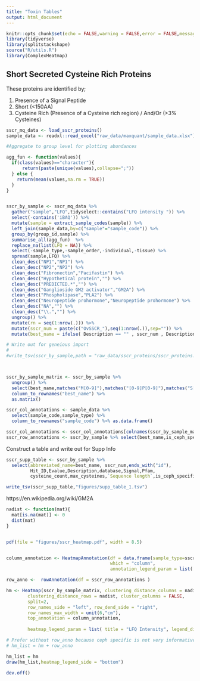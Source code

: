 ```yaml
---
title: "Toxin Tables"
output: html_document
---
```


```r
knitr::opts_chunk$set(echo = FALSE,warning = FALSE,error = FALSE,message = FALSE,fig.pos="h")
library(tidyverse)
library(splitstackshape)
source("R/utils.R")
library(ComplexHeatmap)
```

## Short Secreted Cysteine Rich Proteins

These proteins are identified by;

1. Presence of a Signal Peptide
2. Short (<150AA)
3. Cysteine Rich (Presence of a Cysteine rich region) / And/Or (>3% Cysteines)


```r
sscr_mq_data <- load_sscr_proteins()
sample_data <- readxl::read_excel("raw_data/maxquant/sample_data.xlsx")

#Aggregate to group level for plotting abundances

agg_fun <- function(values){
  if(class(values)=="character"){
      return(paste(unique(values),collapse=";"))
  } else {
    return(mean(values,na.rm = TRUE))
  }
}


sscr_by_sample <- sscr_mq_data %>% 
  gather("sample","LFQ",tidyselect::contains("LFQ intensity ")) %>% 
  select(-contains('iBAQ')) %>% 
  mutate(sample = extract_sample_codes(sample)) %>% 
  left_join(sample_data,by=c("sample"="sample_code")) %>% 
  group_by(group_id,sample) %>% 
  summarise_all(agg_fun)  %>%
  replace_na(list(LFQ = NA)) %>%  
  select(-sample_type,-sample_order,-individual,-tissue) %>% 
  spread(sample,LFQ) %>% 
  clean_desc("NP1","NP1") %>% 
  clean_desc("NP2","NP2") %>% 
  clean_desc("Fibronectin","Pacifastin") %>% 
  clean_desc("Hypothetical protein","") %>% 
  clean_desc("PREDICTED.*","") %>% 
  clean_desc("Ganglioside GM2 activator","GM2A") %>% 
  clean_desc("Phospholipase","PLA2") %>% 
  clean_desc("Neuropeptide prohormone","Neuropeptide prohormone") %>% 
  clean_desc("NA","") %>% 
  clean_desc("\\.","") %>% 
  ungroup() %>% 
  mutate(rn = seq(1:nrow(.))) %>% 
  mutate(sscr_num = paste(c("OvSSCR_"),seq(1:nrow(.)),sep="")) %>% 
  mutate(best_name = ifelse( Description == "" , sscr_num , Description  ))

# Write out for geneious import
#
#write_tsv(sscr_by_sample,path = "raw_data/sscr_proteins/sscr_proteins.tsv")



sscr_by_sample_matrix <- sscr_by_sample %>% 
  ungroup() %>% 
  select(best_name,matches("M[0-9]"),matches("[0-9]P[0-9]"),matches("S[0-9][AB]"),matches("[0-9]A[0-9]")) %>% 
  column_to_rownames("best_name") %>% 
  as.matrix()

sscr_col_annotations <- sample_data %>% 
  select(sample_code,sample_type) %>% 
  column_to_rownames("sample_code") %>% as.data.frame()

sscr_col_annotations <- sscr_col_annotations[colnames(sscr_by_sample_matrix),]
sscr_row_annotations <- sscr_by_sample %>% select(best_name,is_ceph_specific) %>% column_to_rownames("best_name") %>% as.data.frame()


```

Construct a table and write out for Supp Info

```r
sscr_supp_table <- sscr_by_sample %>% 
  select(abbreviated_name=best_name, sscr_num,ends_with("id"),
         Hit_ID,Evalue,Description,database,Signal,Pfam,
         cysteine_count,max_cysteines,`Sequence length`,is_ceph_specific)

write_tsv(sscr_supp_table,"figures/supp_table_1.tsv")
```

https://en.wikipedia.org/wiki/GM2A


```r
nadist <- function(mat){
  mat[is.na(mat)] <- 0
  dist(mat)
}


pdf(file = "figures/sscr_heatmap.pdf", width = 8.5)


column_annotation <- HeatmapAnnotation(df = data.frame(sample_type=sscr_col_annotations), 
                                       which = "column",
                                       annotation_legend_param = list( sample_type = list(title="Sample Type")))

row_anno <-  rowAnnotation(df = sscr_row_annotations )

hm <- Heatmap(sscr_by_sample_matrix, clustering_distance_columns = nadist, 
        clustering_distance_rows = nadist, cluster_columns = FALSE,
        split=2, 
        row_names_side = "left", row_dend_side = "right", 
        row_names_max_width = unit(6,"cm"),
        top_annotation = column_annotation, 
        
        heatmap_legend_param = list( title = "LFQ Intensity", legend_direction = "horizontal"))

# Prefer without row_anno because ceph specific is not very informative here. Just cite overall number in text
# hm_list = hm + row_anno

hm_list = hm 
draw(hm_list,heatmap_legend_side = "bottom")

dev.off()
```


